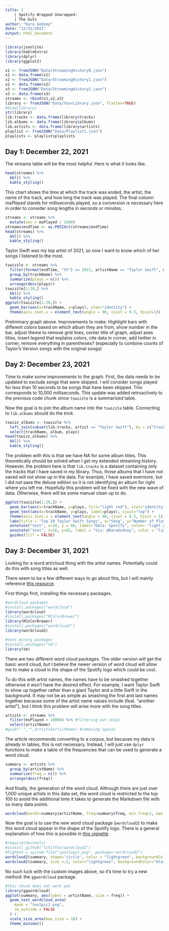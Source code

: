 ```yaml
---
title: | 
    | Spotify Wrapped Unwrapped:
    | The Guts
author: "Kara Godsey"
date: "12/31/2021"
output: html_document
---
```


```r
library(jsonlite)
library(kableExtra)
library(dplyr)
library(ggplot2)
```


```r
x1 <- fromJSON("Data/StreamingHistory0.json")
x1 <- data.frame(x1)
x2 <- fromJSON("Data/StreamingHistory1.json")
x2 <- data.frame(x2)
x3 <- fromJSON("Data/StreamingHistory2.json")
x3 <- data.frame(x3)
streams <- rbind(x1,x2,x3)
library <- fromJSON("Data/YourLibrary.json", flatten=TRUE)
#View(library)
str(library)
lib.tracks <- data.frame(library$tracks)
lib.albums <- data.frame(library$albums)
lib.artists <- data.frame(library$artists)
playlist <- fromJSON("Data/Playlist1.json")
playlists <- playlist$playlists

```


## Day 1: December 22, 2021

The streams table will be the most helpful. Here is what it looks like.

```r
head(streams) %>% 
  kbl() %>% 
  kable_styling()
```

This chart shows the time at which the track was ended, the artist, the name of the track, and how long the track was played. The final column *msPlayed* stands for milliseconds played, so a conversion is necessary here in order to consider song lengths in seconds or minutes. 

```r
streams <- streams %>% 
  mutate(sec = msPlayed / 1000)
streams$endTime <- as.POSIXct(streams$endTime)
head(streams) %>% 
  kbl() %>% 
  kable_styling()
```

Taylor Swift was my top artist of 2021, so now I want to know which of her songs I listened to the most.

```r
tswizzle <- streams %>% 
  filter(format(endTime, "%Y") == 2021, artistName == "Taylor Swift", msPlayed > 10000) %>% 
  group_by(trackName) %>% 
  summarize(plays = n()) %>% 
  arrange(desc(plays))
tswizzle[1:20,] %>% 
  kbl() %>% 
  kable_styling()
ggplot(tswizzle[1:20,]) +
  geom_bar(aes(x=trackName, y=plays), stat="identity") +
  theme(axis.text.x = element_text(angle = 90, vjust = 0.5, hjust=1))
```

Preliminary graph above. Improvements to make: Highlight bars with different colors based on which album they are from, show number in the bar, adjust theme to remove grid lines, center title of graph, adjust axes titles, insert legend that explains colors, cite data in corner, add twitter in corner, remove everything in parentheses? (especially to combine counts of Taylor's Version songs with the original songs)

## Day 2: December 23, 2021

Time to make some improvements to the graph. First, the data needs to be updated to exclude songs that were skipped. I will consider songs played for less than 10 seconds to be songs that have been skipped. This corresponds to 10,000 milliseconds. This update was added retroactively to the previous code chunk since `tswizzle` is a summarized table.

Now the goal is to join the album name into the `tswizzle` table. Connecting to `lib.albums` should do the trick.

```r
tswizz_albums <- tswizzle %>%
  left_join(subset(lib.tracks, artist == "Taylor Swift"), by = c("trackName" = "track")) %>% 
  select(trackName, album, plays)
head(tswizz_albums) %>% 
  kbl() %>% 
  kable_styling()
```

The problem with this is that we have NA for some album titles. This theoretically should be solved when I get my extended streaming history. However, the problem here is that `lib.tracks` is a dataset containing only the tracks that I have saved in my library. Thus, those albums that I have not saved will not show up in the data. For example, I have saved evermore, but I did not save the deluxe edition so it is not identifying an album for right where you left me. Hopefully this problem will be fixed with the new wave of data. Otherwise, there will be some manual clean up to do.

```r
ggplot(tswizzle[1:20,]) +
  geom_bar(aes(x=trackName, y=plays, fill="light red"), stat="identity") +
  geom_text(aes(x=trackName, y=plays, label=plays), vjust="top") +
  theme(axis.text.x = element_text(angle = 90, vjust = 0.5, hjust = 1),panel.background = element_rect(fill="white"), axis.line=element_line(colour="black")) +
  labs(title = "Top 20 Taylor Swift Songs", x="Song", y="Number of Plays") +
  annotate("text", x=18, y = 68, label="Data: Spotify", color= "light gray") +
  annotate("text", x=18, y=65, label = "Viz: @KaraGodsey", color = "light gray") +
  guides(fill = FALSE)
```

## Day 3: December 31, 2021

Looking for a word art/cloud thing with the artist names. Potentially could do this with song titles as well.

There seem to be a few different ways to go about this, but I will mainly reference [this resource](https://towardsdatascience.com/create-a-word-cloud-with-r-bde3e7422e8a).

First things first, installing the necessary packages.

```r
#wordcloud packages
#install.packages("wordcloud")
library(wordcloud)
#install.packages("RColorBrewer")
library(RColorBrewer)
#install.packages("wordcloud2")
library(wordcloud2)

#text mining packages
#install.packages("tm")
library(tm)
```

There are two different word cloud packages. The older version will get the basic word cloud, but I believe the newer version of word cloud will allow me to make a cloud in the shape of the Spotify logo which could be cool. 

To do this with artist names, the names have to be smashed together otherwise it won't have the desired effect. For example, I want Taylor Swift to show up together rather than a giant Taylor and a little Swift in the background. It may not be as simple as smashing the first and last names together because some of the artist name values include (feat. "another artist"), but I think this problem will arise more with the song titles. 

```r
artists <- streams %>% 
  filter(msPlayed > 10000) %>% #filtering out skips
  select(artistName)
#gsub(" ","",artists$artistName) #removing spaces
```

The article recommends converting to a corpus, but because my data is already in tables, this is not necessary. Instead, I will just use `dplyr` functions to make a table of the frequencies that can be used to generate a word cloud.

```r
summary <- artists %>% 
  group_by(artistName) %>% 
  summarize(freq = n()) %>% 
  arrange(desc(freq))
```

And finally, the generation of the word cloud. Although there are just over 1,000 unique artists in this data set, the word cloud is restricted to the top 100 to avoid the additional time it takes to generate the Markdown file with so many data points.

```r
wordcloud(words=summary$artistName, freq=summary$freq, min.freq=1, max.words=100, random.order=FALSE, rot.per=0.35, colors=brewer.pal(20, "Dark2"))
```

Now the goal is to use the new word cloud package (`wordcloud2`) to make this word cloud appear in the shape of the Spotify logo. There is a general explanation of how this is possible in [this vignette](https://cran.r-project.org/web/packages/wordcloud2/vignettes/wordcloud.html#lettercloud-function). 

```r
#require(devtools)
#install_github("lchiffon/wordcloud2")
#figPath = system.file("spotlogo1.png", package="wordcloud2")
wordcloud2(summary, shape='circle', color = "lightgreen", backgroundColor = "black", size=.5)
wordcloud2(summary, size =.5, color="lightgreen", backgroundColor="black",figPath = "testpic2.png")
```

No such luck with the custom images above, so it's time to try a new method: the `ggwordcloud` package.

```r
#this chunk does not work yet
library(ggwordcloud)
ggplot(summary, aes(label = artistName, size = freq)) +
  geom_text_wordcloud_area(
    mask = "testpic2.png",
    rm_outside = FALSE
  ) +
  scale_size_area(max_size = 18) +
  theme_minimal()
```

